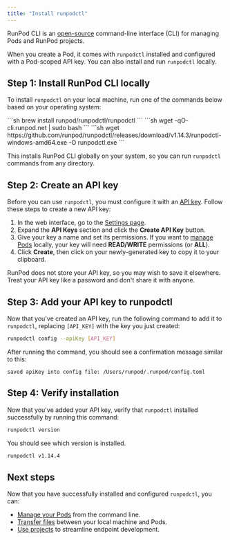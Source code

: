 ```yaml
---
title: "Install runpodctl"
---
```


RunPod CLI is an [open-source](https://github.com/runpod/runpodctl) command-line interface (CLI) for managing Pods and RunPod projects.

When you create a Pod, it comes with `runpodctl` installed and configured with a Pod-scoped API key. You can also install and run `runpodctl` locally.

## Step 1: Install RunPod CLI locally

To install `runpodctl` on your local machine, run one of the commands below based on your operating system:

<Tabs>
<Tab title="macOS">
```sh
brew install runpod/runpodctl/runpodctl
```

</Tab>

<Tab title="Linux">
```sh
wget -qO- cli.runpod.net | sudo bash
```

</Tab>

<Tab title="Windows">
```sh
wget https://github.com/runpod/runpodctl/releases/download/v1.14.3/runpodctl-windows-amd64.exe -O runpodctl.exe
```

</Tab>

</Tabs>

This installs RunPod CLI globally on your system, so you can run `runpodctl` commands from any directory.

## Step 2: Create an API key

Before you can use `runpodctl`, you must configure it with an [API key](/get-started/api-keys). Follow these steps to create a new API key:

1. In the web interface, go to the [Settings page](https://www.runpod.io/console/user/settings).
2. Expand the **API Keys** section and click the **Create API Key** button.
3. Give your key a name and set its permissions. If you want to [manage Pods](/runpodctl/manage-pods) locally, your key will need **READ/WRITE** permissions (or **ALL**).
4. Click **Create**, then click on your newly-generated key to copy it to your clipboard.

<Warning>
RunPod does not store your API key, so you may wish to save it elsewhere. Treat your API key like a password and don't share it with anyone.
</Warning>

## Step 3: Add your API key to runpodctl

Now that you've created an API key, run the following command to add it to `runpodctl`, replacing `[API_KEY]` with the key you just created:

```sh
runpodctl config --apiKey [API_KEY]
```

After running the command, you should see a confirmation message similar to this:

```text
saved apiKey into config file: /Users/runpod/.runpod/config.toml
```

## Step 4: Verify installation

Now that you've added your API key, verify that `runpodctl` installed successfully by running this command:

```sh
runpodctl version
```

You should see which version is installed.

```sh
runpodctl v1.14.4
```

## Next steps

Now that you have successfully installed and configured `runpodctl`, you can:

* [Manage your Pods](/runpodctl/manage-pods) from the command line.
* [Transfer files](/runpodctl/transfer-files) between your local machine and Pods.
* [Use projects](/runpodctl/projects/overview) to streamline endpoint development.
